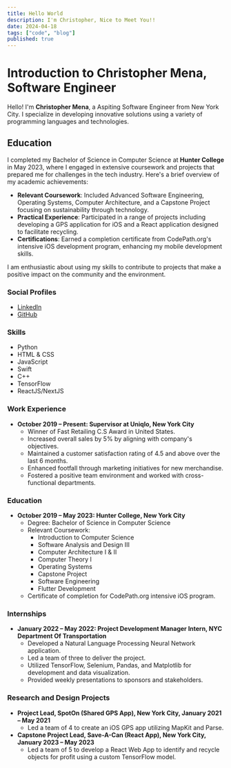 ```yaml
---
title: Hello World
description: I'm Christopher, Nice to Meet You!!
date: 2024-04-18
tags: ["code", "blog"]
published: true
---
```


# Introduction to Christopher Mena, Software Engineer

Hello! I'm **Christopher Mena**, a Aspiting Software Engineer from New York City. I specialize in developing innovative solutions using a variety of programming languages and technologies.

## Education
I completed my Bachelor of Science in Computer Science at **Hunter College** in May 2023, where I engaged in extensive coursework and projects that prepared me for challenges in the tech industry. Here's a brief overview of my academic achievements:

- **Relevant Coursework**: Included Advanced Software Engineering, Operating Systems, Computer Architecture, and a Capstone Project focusing on sustainability through technology.
- **Practical Experience**: Participated in a range of projects including developing a GPS application for iOS and a React application designed to facilitate recycling.
- **Certifications**: Earned a completion certificate from CodePath.org's intensive iOS development program, enhancing my mobile development skills.

I am enthusiastic about using my skills to contribute to projects that make a positive impact on the community and the environment.

### Social Profiles
- [LinkedIn](https://www.linkedin.com/in/chrismenatavares/)
- [GitHub](https://github.com/hexbacon)

### Skills
- Python 
- HTML & CSS 
- JavaScript 
- Swift 
- C++ 
- TensorFlow 
- ReactJS/NextJS

### Work Experience
- **October 2019 – Present: Supervisor at Uniqlo, New York City**
    - Winner of Fast Retailing C.S Award in United States.
    - Increased overall sales by 5% by aligning with company's objectives.
    - Maintained a customer satisfaction rating of 4.5 and above over the last 6 months.
    - Enhanced footfall through marketing initiatives for new merchandise.
    - Fostered a positive team environment and worked with cross-functional departments.

### Education
- **October 2019 – May 2023: Hunter College, New York City**
    - Degree: Bachelor of Science in Computer Science
    - Relevant Coursework:
        - Introduction to Computer Science
        - Software Analysis and Design III
        - Computer Architecture I & II
        - Computer Theory I
        - Operating Systems
        - Capstone Project
        - Software Engineering
        - Flutter Development
    - Certificate of completion for CodePath.org intensive iOS program.

### Internships
- **January 2022 – May 2022: Project Development Manager Intern, NYC Department Of Transportation**
    - Developed a Natural Language Processing Neural Network application.
    - Led a team of three to deliver the project.
    - Utilized TensorFlow, Selenium, Pandas, and Matplotlib for development and data visualization.
    - Provided weekly presentations to sponsors and stakeholders.

### Research and Design Projects
- **Project Lead, SpotOn (Shared GPS App), New York City, January 2021 – May 2021**
    - Led a team of 4 to create an iOS GPS app utilizing MapKit and Parse.
- **Capstone Project Lead, Save-A-Can (React App), New York City, January 2023 – May 2023**
    - Led a team of 5 to develop a React Web App to identify and recycle objects for profit using a custom TensorFlow model.

